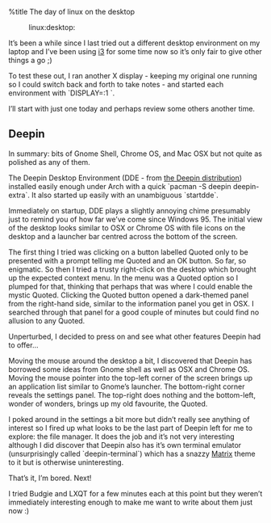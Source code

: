 %title The day of linux on the desktop
:linux:desktop:

It’s been a while since I last tried out a different desktop environment on my laptop and I’ve been using [[https://i3wm.org/|i3]] for some time now so it’s only fair to give other things a go ;)

To test these out, I ran another X display - keeping my original one running so I could switch back and forth to take notes - and started each environment with `DISPLAY=:1 <the command to start the desktop>`.

I’ll start with just one today and perhaps review some others another time.

==Deepin==

In summary: bits of Gnome Shell, Chrome OS, and Mac OSX but not quite as polished as any of them.

The Deepin Desktop Environment (DDE - from [[https://www.deepin.org/en/?language=en|the Deepin distribution]]) installed easily enough under Arch with a quick `pacman -S deepin deepin-extra`. It also started up easily with an unambiguous `startdde`.

Immediately on startup, DDE plays a slightly annoying chime presumably just to remind you of how far we’ve come since Windows 95. The initial view of the desktop looks similar to OSX or Chrome OS with file icons on the desktop and a launcher bar centred across the bottom of the screen.

{{https://static.offend.me.uk/media/images/blog/88/01.jpg|The initial view}}

The first thing I tried was clicking on a button labelled Quoted only to be presented with a prompt telling me Quoted and an OK button. So far, so enigmatic. So then I tried a trusty right-click on the desktop which brought up the expected context menu. In the menu was a Quoted option so I plumped for that, thinking that perhaps that was where I could enable the mystic Quoted. Clicking the Quoted button opened a dark-themed panel from the right-hand side, similar to the information panel you get in OSX. I searched through that panel for a good couple of minutes but could find no allusion to any Quoted.

{{https://static.offend.me.uk/media/images/blog/88/02.jpg|The cryptic message and the settings panel}}

Unperturbed, I decided to press on and see what other features Deepin had to offer…

Moving the mouse around the desktop a bit, I discovered that Deepin has borrowed some ideas from Gnome shell as well as OSX and Chrome OS. Moving the mouse pointer into the top-left corner of the screen brings up an application list similar to Gnome’s launcher. The bottom-right corner reveals the settings panel. The top-right does nothing and the bottom-left, wonder of wonders, brings up my old favourite, the Quoted.

I poked around in the settings a bit more but didn’t really see anything of interest so I fired up what looks to be the last part of Deepin left for me to explore: the file manager. It does the job and it’s not very interesting although I did discover that Deepin also has it’s own terminal emulator (unsurprisingly called `deepin-terminal`) which has a snazzy [[https://en.wikipedia.org/wiki/The_Matrix|Matrix]] theme to it but is otherwise uninteresting.

{{https://static.offend.me.uk/media/images/blog/88/03.jpg|Deepin-terminal}}

That’s it, I’m bored. Next!

I tried Budgie and LXQT for a few minutes each at this point but they weren’t immediately interesting enough to make me want to write about them just now :)
